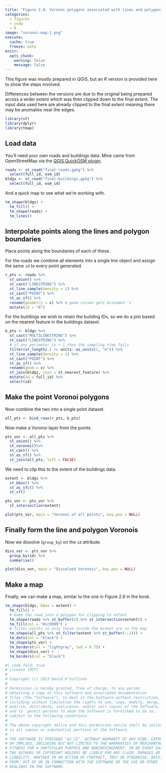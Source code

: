 ```yaml
---
title: "Figure 2.8: Voronoi polygons associated with lines and polygons"
categories: 
  - figures
  - code
  - R
image: "voronoi-map-1.png"
execute: 
  cache: true
  freeze: auto
knitr:
  opts_chunk: 
    warning: false
    message: false
---
```


This figure was mostly prepared in QGIS, but an _R_ version is provided here to show the steps involved. 

Differences between the versions are due to the original being prepared across a wider extent which was then clipped down to the final extent. The input data used here are already clipped to the final extent meaning there may be anomalies near the edges.

```r
library(sf)
library(dplyr)
library(tmap)
```

## Load data
You'll need your own roads and buildings data. Mine came from OpenStreetMap via the [QGIS QuickOSM plugin](https://plugins.qgis.org/plugins/QuickOSM/).

```r
roads <- st_read("final-roads.gpkg") %>%
  select(full_id, osm_id)
bldgs <- st_read("final-buildings.gpkg") %>%
  select(full_id, osm_id)
```

And a quick map to see what we're working with.

```r
tm_shape(bldgs) + 
  tm_fill() + 
  tm_shape(roads) + 
  tm_lines()
```

## Interpolate points along the lines and polygon boundaries
Place points along the boundaries of each of these.

For the roads we combine all elements into a single line object and assign the same `id` to every point generated.

```r
r_pts <- roads %>%
  st_union() %>%
  st_cast("LINESTRING") %>%
  st_line_sample(density = 1) %>%
  st_cast("POINT") %>%
  st_as_sf() %>%
  rename(geometry = x) %>% # geom column gets misnamed 'x' 
  mutate(id = "0")
```

For the buildings we wish to retain the building IDs, so we do a join based on the nearest feature in the buildings dataset.

```r
b_pts <- bldgs %>%
  st_cast("MULTILINESTRING") %>%
  st_cast("LINESTRING") %>%
  # if any perimeter is < 1 then the sampling step fails
  filter(st_length(.) >= units::as_units(1, "m")) %>%
  st_line_sample(density = 1) %>%
  st_cast("POINT") %>%
  st_as_sf() %>%
  rename(geom = x) %>%
  st_join(bldgs, join = st_nearest_feature) %>%
  mutate(id = full_id) %>%
  select(id)
```

## Make the point Voronoi polygons
Now combine the two into a single point dataset.

```r
all_pts <- bind_rows(r_pts, b_pts)
```

Now make a Voronoi layer from the points.

```r
pts_vor <- all_pts %>%
  st_union() %>%
  st_voronoi()%>%
  st_cast() %>%
  st_as_sf() %>%
  st_join(all_pts, left = FALSE) 
```

We need to clip this to the extent of the buildings data.

```r
extent <- bldgs %>%
  st_bbox() %>%
  st_as_sfc() %>%
  st_sf()

pts_vor <- pts_vor %>%
  st_intersection(extent)

plot(pts_vor, main = "Voronoi of all points", key.pos = NULL)
```

## Finally form the line and polygon Voronois
Now we dissolve (`group_by`) on the `id` attribute.

```r
diss_vor <- pts_vor %>%
  group_by(id) %>%
  summarise()

plot(diss_vor, main = "Dissolved Voronois", key.pos = NULL)
```

## Make a map
Finally, we can make a map, similar to the one in Figure 2.8 in the book.

```r
tm_shape(bldgs, bbox = extent) +
  tm_fill() + 
  # make the road into a polygon for clipping to extent
  tm_shape(roads %>% st_buffer(2) %>% st_intersection(extent)) + 
  tm_fill(col = "#cc9999") +
  # filter points so only those inside the extent are in the map
  tm_shape(all_pts %>% st_filter(extent %>% st_buffer(-.1))) + 
  tm_dots(col = "black") +
  tm_shape(pts_vor) + 
  tm_borders(col = "lightgray", lwd = 0.75) + 
  tm_shape(diss_vor) + 
  tm_borders(col = "black")
```

```r
#| code-fold: true
# License (MIT)
#
# Copyright (c) 2023 David O'Sullivan
#
# Permission is hereby granted, free of charge, to any person
# obtaining a copy of this software and associated documentation
# files (the "Software"), to deal in the Software without restriction,
# including without limitation the rights to use, copy, modify, merge,
# publish, distribute, sublicense, and/or sell copies of the Software,
# and to  permit persons to whom the Software is furnished to do so,
# subject to the following conditions:
#
# The above copyright notice and this permission notice shall be included
# in all copies or substantial portions of the Software.
#
# THE SOFTWARE IS PROVIDED "AS IS", WITHOUT WARRANTY OF ANY KIND, EXPRESS
# OR IMPLIED, INCLUDING BUT NOT LIMITED TO THE WARRANTIES OF MERCHANTABILITY,
# FITNESS FOR A PARTICULAR PURPOSE AND NONINFRINGEMENT. IN NO EVENT SHALL
# THE AUTHORS OR COPYRIGHT HOLDERS BE LIABLE FOR ANY CLAIM, DAMAGES OR OTHER
# LIABILITY, WHETHER IN AN ACTION OF CONTRACT, TORT OR OTHERWISE, ARISING
# FROM, OUT OF OR IN CONNECTION WITH THE SOFTWARE OR THE USE OR OTHER
# DEALINGS IN THE SOFTWARE.
```